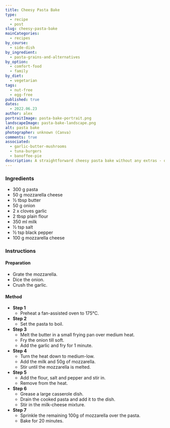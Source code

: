 ```yaml
---
title: Cheesy Pasta Bake
type:
  - recipe
  - post
slug: cheesy-pasta-bake
mainCategories:
  - recipes
by_course:
  - side-dish
by_ingredient:
  - pasta-grains-and-alternatives
by_option:
  - comfort-food
  - family
by_diet:
  - vegetarian
tags:
  - nut-free
  - egg-free
published: true
dates:
  - 2022.06.23
author: alex
portraitImage: pasta-bake-portrait.png
landscapeImage: pasta-bake-landscape.png
alt: pasta bake
photographer: unknown (Canva)
comments: true
associated:
  - garlic-butter-mushrooms
  - tuna-burgers
  - banoffee-pie
description: A straightforward cheesy pasta bake without any extras - one for the kids.
---
```


<Ingredients>

### Ingredients

- 300 g pasta
- 50 g mozzarella cheese
- ½ tbsp butter
- 50 g onion
- 2 x cloves garlic
- 2 tbsp plain flour
- 350 ml milk
- ½ tsp salt
- ½ tsp black pepper
- 100 g mozzarella cheese

</Ingredients>

<Instructions>

### Instructions

#### Preparation

- Grate the mozzarella.
- Dice the onion.
- Crush the garlic.

#### Method

- **Step 1**
  - Preheat a fan-assisted oven to 175°C.
- **Step 2**
  - Set the pasta to boil.
- **Step 3**
  - Melt the butter in a small frying pan over medium heat.
  - Fry the onion till soft.
  - Add the garlic and fry for 1 minute.
- **Step 4**
  - Turn the heat down to medium-low.
  - Add the milk and 50g of mozzarella.
  - Stir until the mozzarella is melted.
- **Step 5**
  - Add the flour, salt and pepper and stir in.
  - Remove from the heat.
- **Step 6**
  - Grease a large casserole dish.
  - Drain the cooked pasta and add it to the dish.
  - Stir in the milk-cheese mixture.
- **Step 7**
  - Sprinkle the remaining 100g of mozzarella over the pasta.
  - Bake for 20 minutes.

</Instructions>
